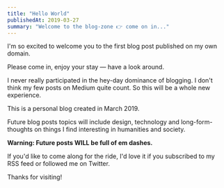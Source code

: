 ```yaml
---
title: "Hello World"
publishedAt: 2019-03-27
summary: "Welcome to the blog-zone 👉 come on in..."
---
```


I'm so excited to welcome you to the first blog post published on my own domain.

Please come in, enjoy your stay — have a look around.

I never really participated in the hey-day dominance of blogging. I don't think my few posts on Medium quite count. So this will be a whole new experience.

This is a personal blog created in March 2019.

Future blog posts topics will include design, technology and long-form-thoughts on things I find interesting in humanities and society.

**Warning: Future posts WILL be full of em dashes.**

If you'd like to come along for the ride, I'd love it if you subscribed to my RSS feed or followed me on Twitter.

Thanks for visiting!

